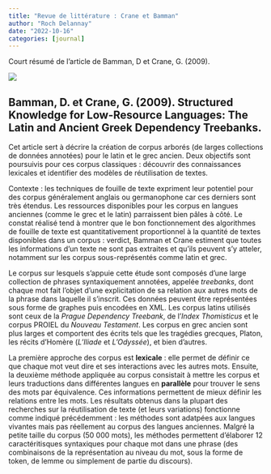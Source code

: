 ```yaml
---
title: "Revue de littérature : Crane et Bamman"
author: "Roch Delannay"
date: "2022-10-16"
categories: [journal]
---
```


Court résumé de l'article de Bamman, D et Crane, G. (2009).

![](anthalgo.jpg)

## Bamman, D. et Crane, G. (2009). Structured Knowledge for Low-Resource Languages: The Latin and Ancient Greek Dependency Treebanks.

Cet article sert à décrire la création de corpus arborés (de larges collections de données annotées) pour le latin et le grec ancien. Deux objectifs sont poursuivis pour ces corpus classiques : découvrir des connaissances lexicales et identifier des modèles de réutilisation de textes.

Contexte : les techniques de fouille de texte expriment leur potentiel pour des corpus généralement anglais ou germanophone car ces derniers sont très étendus. Les ressources disponibles pour les corpus en langues anciennes (comme le grec et le latin) parraissent bien pâles à côté. Le constat réalisé tend à montrer que le bon fonctionnement des algorithmes de fouille de texte est quantitativement proportionnel à la quantité de textes disponibles dans un corpus : verdict, Bamman et Crane estiment que toutes les informations d'un texte ne sont pas extraites et qu'ils peuvent s'y atteler, notamment sur les corpus sous-représentés comme latin et grec.

Le corpus sur lesquels s'appuie cette étude sont composés d'une large collection de phrases syntaxiquement annotées, appelée _treebanks_, dont chaque mot fait l'objet d'une explicitation de sa relation aux autres mots de la phrase dans laquelle il s'inscrit. Ces données peuvent être représentées sous forme de graphes puis encodées en XML. Les corpus latins utilisés sont ceux de la _Prague Dependency Treebank_, de l'_Index Thomisticus_ et le corpus PROIEL du _Nouveau Testament_. Les corpus en grec ancien sont plus larges et comportent des écrits tels que les tragédies grecques, Platon, les récits d'Homère (_L'Iliade_ et _L'Odyssée_), et bien d'autres.

La première approche des corpus est **lexicale** : elle permet de définir ce que chaque mot veut dire et ses interactions avec les autres mots. Ensuite, la deuxième méthode appliquée au corpus consistait à mettre les corpus et leurs traductions dans différentes langues en **parallèle** pour trouver le sens des mots par équivalence. Ces informations permettent de mieux définir les relations entre les mots.
Les résultats obtenus dans la plupart des recherches sur la réutilisation de texte (et leurs variations) fonctionne comme indiqué précédemment : les méthodes sont adatpées aux langues vivantes mais pas réellement au corpus des langues anciennes. Malgré la petite taille du corpus (50 000 mots), les méthodes permettent d'élaborer 12 caractéritisques syntaxiques pour chaque mot dans une phrase (des combinaisons de la représentation au niveau du mot, sous la forme de token, de lemme ou simplement de partie du discours).